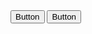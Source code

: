 
<Meta title="Index"/>

<Unstyled>
    <div className={'sb-page'}>
        <div className={'flex flex-col mx-auto w-[400px] gap-12'}>
            <Button>Button</Button>
            <Button variant={"black"}>Button</Button>
            <InputText
                label={'Search'}
                description={'Search for something...'}
            />
            <InputSelect
                label={'Search'}
                description={'Search for something...'}
                value={''}
                options={[
                    {label: '- Select -', value: '', disabled: true},
                    {label: 'Option 1', value: 'option1'},
                    {label: 'Option 2', value: 'option2'},
                    {label: 'Option 3', value: 'option3'},
                ]}
            />
            <Dropdown />
            <Dropdown />
        </div>
    </div>
</Unstyled>